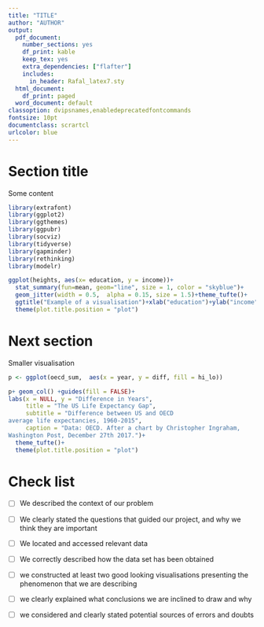 ```yaml
---
title: "TITLE"
author: "AUTHOR"
output:
  pdf_document:
    number_sections: yes
    df_print: kable
    keep_tex: yes
    extra_dependencies: ["flafter"]
    includes:
      in_header: Rafal_latex7.sty
  html_document:
    df_print: paged
  word_document: default
classoption: dvipsnames,enabledeprecatedfontcommands
fontsize: 10pt
documentclass: scrartcl
urlcolor: blue
---
```



# Section title


Some content

\vspace{1mm}
\footnotesize
```r
library(extrafont)
library(ggplot2)
library(ggthemes)
library(ggpubr)
library(socviz)
library(tidyverse)
library(gapminder)
library(rethinking)
library(modelr)
```
\normalsize


\vspace{1mm}
\footnotesize
```r
ggplot(heights, aes(x= education, y = income))+
  stat_summary(fun=mean, geom="line", size = 1, color = "skyblue")+
  geom_jitter(width = 0.5,  alpha = 0.15, size = 1.5)+theme_tufte()+
  ggtitle("Example of a visualisation")+xlab("education")+ylab("income")+
  theme(plot.title.position = "plot")
```
\normalsize



# Next section

Smaller visualisation


\vspace{1mm}
\footnotesize
```r
p <- ggplot(oecd_sum,  aes(x = year, y = diff, fill = hi_lo))

p+ geom_col() +guides(fill = FALSE)+
labs(x = NULL, y = "Difference in Years",
     title = "The US Life Expectancy Gap",
     subtitle = "Difference between US and OECD
average life expectancies, 1960-2015",
     caption = "Data: OECD. After a chart by Christopher Ingraham,
Washington Post, December 27th 2017.")+
  theme_tufte()+
  theme(plot.title.position = "plot")
```
\normalsize





\newpage

# Check list {-}

- [ ] We described the context of our problem


- [ ] We clearly stated the questions that guided our project, and why we think they are important

- [ ] We located and accessed relevant data

- [ ] We correctly described how the data set has been obtained


- [ ] we constructed at least two good looking visualisations presenting the phenomenon that we are describing

- [ ] we clearly explained what conclusions we are inclined to draw and why 

- [ ] we considered and clearly stated potential sources of errors and doubts


